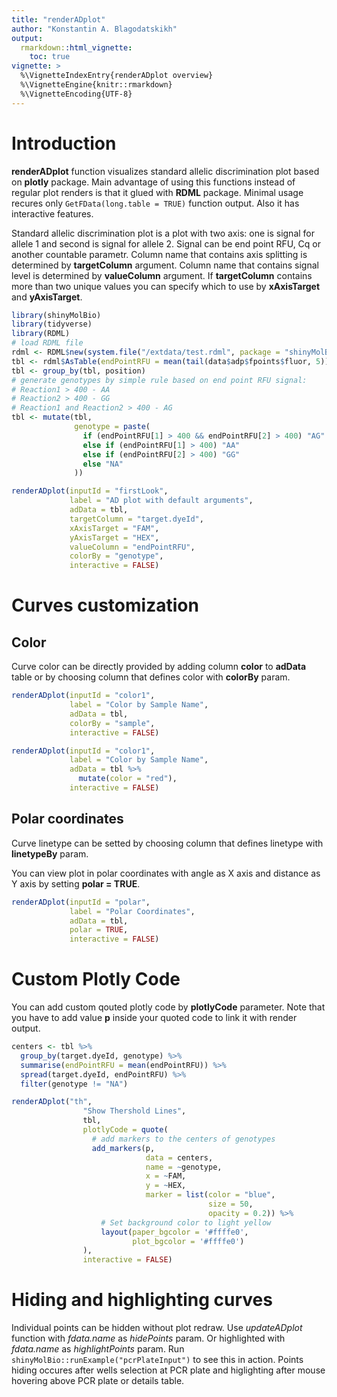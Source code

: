 ```yaml
---
title: "renderADplot"
author: "Konstantin A. Blagodatskikh"
output:
  rmarkdown::html_vignette:
    toc: true
vignette: >
  %\VignetteIndexEntry{renderADplot overview}
  %\VignetteEngine{knitr::rmarkdown}
  %\VignetteEncoding{UTF-8}
---
```

# Introduction

**renderADplot** function visualizes standard allelic discrimination plot based on **plotly** package.
Main advantage of using this functions instead of regular plot renders is that it glued with **RDML** package. Minimal usage recures only `GetFData(long.table = TRUE)` function output. Also it has interactive features.

Standard allelic discrimination plot is a plot with two axis: one is signal for allele 1 and second is signal for allele 2. Signal can be end point RFU, Cq or another countable parametr. Column name that contains axis splitting is determined by **targetColumn** argument. Column name that contains signal level is determined by **valueColumn** argument. If **targetColumn** contains more than two unique values you can specify which to use by **xAxisTarget** and **yAxisTarget**.

```r
library(shinyMolBio)
library(tidyverse)
library(RDML)
# load RDML file
rdml <- RDML$new(system.file("/extdata/test.rdml", package = "shinyMolBio"))
tbl <- rdml$AsTable(endPointRFU = mean(tail(data$adp$fpoints$fluor, 5)))
tbl <- group_by(tbl, position)
# generate genotypes by simple rule based on end point RFU signal:
# Reaction1 > 400 - AA
# Reaction2 > 400 - GG
# Reaction1 and Reaction2 > 400 - AG
tbl <- mutate(tbl,
              genotype = paste(
                if (endPointRFU[1] > 400 && endPointRFU[2] > 400) "AG"
                else if (endPointRFU[1] > 400) "AA"
                else if (endPointRFU[2] > 400) "GG"
                else "NA"
              ))
```
```r
renderADplot(inputId = "firstLook", 
             label = "AD plot with default arguments", 
             adData = tbl,
             targetColumn = "target.dyeId",
             xAxisTarget = "FAM",
             yAxisTarget = "HEX", 
             valueColumn = "endPointRFU",
             colorBy = "genotype",
             interactive = FALSE)
```

# Curves customization

## Color

Curve color can be directly provided by adding column **color** to **adData** table or by choosing column that defines color with **colorBy** param.

```r
renderADplot(inputId = "color1", 
             label = "Color by Sample Name", 
             adData = tbl,
             colorBy = "sample",
             interactive = FALSE)

renderADplot(inputId = "color1", 
             label = "Color by Sample Name", 
             adData = tbl %>% 
               mutate(color = "red"),
             interactive = FALSE)
```

## Polar coordinates

Curve linetype can be setted by choosing column that defines linetype with **linetypeBy** param.

You can view plot in polar coordinates with angle as X axis and distance as Y axis by 
setting **polar = TRUE**.

```r
renderADplot(inputId = "polar", 
             label = "Polar Coordinates", 
             adData = tbl,
             polar = TRUE,
             interactive = FALSE)
```


# Custom Plotly Code

You can add custom qouted plotly code by **plotlyCode** parameter. Note that you
have to add value **p** inside your quoted code to link it with render output.

```r
centers <- tbl %>% 
  group_by(target.dyeId, genotype) %>% 
  summarise(endPointRFU = mean(endPointRFU)) %>% 
  spread(target.dyeId, endPointRFU) %>% 
  filter(genotype != "NA")

renderADplot("th", 
                "Show Thershold Lines", 
                tbl,
                plotlyCode = quote(
                  # add markers to the centers of genotypes
                  add_markers(p,
                              data = centers,
                              name = ~genotype,
                              x = ~FAM,
                              y = ~HEX,
                              marker = list(color = "blue",
                                            size = 50,
                                            opacity = 0.2)) %>%
                    # Set background color to light yellow
                    layout(paper_bgcolor = '#ffffe0',
                           plot_bgcolor = '#ffffe0')
                ),
                interactive = FALSE)
```



# Hiding and highlighting curves

Individual points can be hidden without plot redraw. Use *updateADplot* function with *fdata.name* as *hidePoints* param. Or highlighted with *fdata.name* as *highlightPoints* param.
Run `shinyMolBio::runExample("pcrPlateInput")` to see this in action. 
Points hiding occures after wells selection at PCR plate and higlighting after 
mouse hovering above PCR plate or details table.
